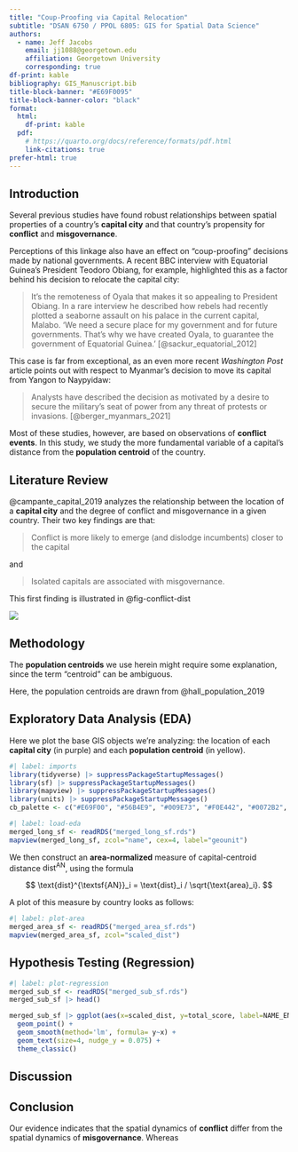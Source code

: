 ```yaml
---
title: "Coup-Proofing via Capital Relocation"
subtitle: "DSAN 6750 / PPOL 6805: GIS for Spatial Data Science"
authors:
  - name: Jeff Jacobs
    email: jj1088@georgetown.edu
    affiliation: Georgetown University
    corresponding: true
df-print: kable
bibliography: GIS_Manuscript.bib
title-block-banner: "#E69F0095"
title-block-banner-color: "black"
format:
  html:
    df-print: kable
  pdf:
    # https://quarto.org/docs/reference/formats/pdf.html
    link-citations: true
prefer-html: true
---
```


## Introduction

Several previous studies have found robust relationships between spatial properties of a country's **capital city** and that country's propensity for **conflict** and **misgovernance**.

Perceptions of this linkage also have an effect on "coup-proofing" decisions made by national governments. A recent BBC interview with Equatorial Guinea's President Teodoro Obiang, for example, highlighted this as a factor behind his decision to relocate the capital city:

> It's the remoteness of Oyala that makes it so appealing to President Obiang. In a rare interview he described how rebels had recently plotted a seaborne assault on his palace in the current capital, Malabo. 'We need a secure place for my government and for future governments. That's why we have created Oyala, to guarantee the government of Equatorial Guinea.' [@sackur_equatorial_2012]

This case is far from exceptional, as an even more recent *Washington Post* article points out with respect to Myanmar's decision to move its capital from Yangon to Naypyidaw:

> Analysts have described the decision as motivated by a desire to secure the military’s seat of power from any threat of protests or invasions. [@berger_myanmars_2021]

Most of these studies, however, are based on observations of **conflict events**. In this study, we study the more fundamental variable of a capital's distance from the **population centroid** of the country.

## Literature Review

@campante_capital_2019 analyzes the relationship between the location of a **capital city** and the degree of conflict and misgovernance in a given country. Their two key findings are that:

> Conflict is more likely to emerge (and dislodge incumbents) closer to the capital

and

> Isolated capitals are associated with misgovernance.

This first finding is illustrated in @fig-conflict-dist

![](images/conflict_dist.svg){#fig-conflict-dist}

## Methodology

The **population centroids** we use herein might require some explanation, since the term "centroid" can be ambiguous.

Here, the population centroids are drawn from @hall_population_2019

## Exploratory Data Analysis (EDA)

Here we plot the base GIS objects we're analyzing: the location of each **capital city** (in purple) and each **population centroid** (in yellow).

```r
#| label: imports
library(tidyverse) |> suppressPackageStartupMessages()
library(sf) |> suppressPackageStartupMessages()
library(mapview) |> suppressPackageStartupMessages()
library(units) |> suppressPackageStartupMessages()
cb_palette <- c("#E69F00", "#56B4E9", "#009E73", "#F0E442", "#0072B2", "#D55E00", "#CC79A7")
```

```r
#| label: load-eda
merged_long_sf <- readRDS("merged_long_sf.rds")
mapview(merged_long_sf, zcol="name", cex=4, label="geounit")
```

We then construct an **area-normalized** measure of capital-centroid distance $\text{dist}^{\textsf{AN}}$, using the formula

$$
\text{dist}^{\textsf{AN}}_i = \text{dist}_i / \sqrt{\text{area}_i}.
$$

A plot of this measure by country looks as follows:

```r
#| label: plot-area
merged_area_sf <- readRDS("merged_area_sf.rds")
mapview(merged_area_sf, zcol="scaled_dist")
```

## Hypothesis Testing (Regression)

```r
#| label: plot-regression
merged_sub_sf <- readRDS("merged_sub_sf.rds")
merged_sub_sf |> head()
```

```r
merged_sub_sf |> ggplot(aes(x=scaled_dist, y=total_score, label=NAME_ENGLI)) +
  geom_point() +
  geom_smooth(method='lm', formula= y~x) +
  geom_text(size=4, nudge_y = 0.075) +
  theme_classic()
```

## Discussion

## Conclusion

Our evidence indicates that the spatial dynamics of **conflict** differ from the spatial dynamics of **misgovernance**. Whereas 